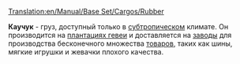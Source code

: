 [[Translation:en/Manual/Base Set/Cargos/Rubber]]

{{ru/Manual/Base Set/Cargos/Груз|груз=Каучук
|изображение=en/Manual/Base Set/Industries/Rubberplantation.png
|производит=[[ru/Manual/Base Set/Industries/Плантация гевеи|Плантация гевеи]]
|принимает=[[ru/Manual/Base Set/Industries/Завод]]
}}

'''Каучук''' - груз, доступный только в [[ru/Manual/Климат#subtropicheskii|субтропическом]] климате. Он производится на [[ru/Manual/Base Set/Industries/Плантация гевеи|плантациях гевеи]] и доставляется на [[ru/Manual/Base Set/Industries/Завод|заводы]] для производства бесконечного множества [[ru/Manual/Base Set/Cargos/Товары|товаров]], таких как шины, мягкие игрушки и жевачки плохого качества.